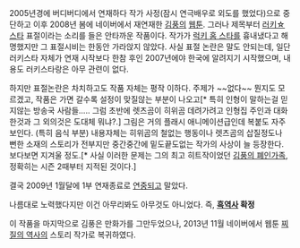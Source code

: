 2005년경에 버디버디에서 연재하다 작가 사정(잠시 연극배우로 외도를 했었다)으로 중단하고 이후 2008년 봄에 네이버에서 재연재한 [[김풍]]의 [[웹툰]]. 그러나 제목부터 [[러키☆스타]] 표절이라는 소리를 들은 안타까운 작품이다. 작가가 [[럭키 홈 스타]]를 흉내냈다고 해명했지만 그 표절시비는 한동안 가라앉지 않았다. 사실 표절 논란은 말도 안되는데, 일단 러키스타 자체가 연재 시작보다 한참 후인 2007년에야 한국에 알려지기 시작했으며, 내용도 러키스타랑은 아무 관련이 없다. 

하지만 표절논란은 차치하고도 작품 자체는 평작 이하다. 주제가 ~~없다~~ 뭔지도 모르겠고, 작품은 가면 갈수록 설정이 맞질않는 부분이 나오고[* 특히 인형이 말하는걸 믿지않는 방송국 사람들..... 그럼 초반에 렛츠곰이 히위곰 데려가려고 인형집 주인과 대화한것과 그 외의것은 도대체 뭐냐?.] 그림은 거의 플래시 애니메이션급인데 복붙도 자주 보인다. (특히 음식 부분) 내용자체는 히위곰의 철없는 행동이나 렛츠곰의 삽질정도나 뻔한 소재의 스토리가 전부지만 중간중간에 밑도끝도없는 작가의 사상이 늘 등장한다. 보다보면 지겨울 정도.[* 사실 이러한 문제는 그의 최고 히트작이었던 [[김풍의 폐인가족]], 정확히는 시즌 2때부터 지적된 것이다.]

결국 2009년 1월달에 1부 연재종료로 [[연중]]되고 말았다.

나름대로 노력했다지만 이건 아무리봐도 아무것도 아니었다. 즉, '''[[흑역사]] 확정'''

이 작품을 마지막으로 김풍은 만화가를 그만두었으나, 2013년 11월 네이버에서 웹툰 [[찌질의 역사]]의 스토리 작가로 복귀하였다.
